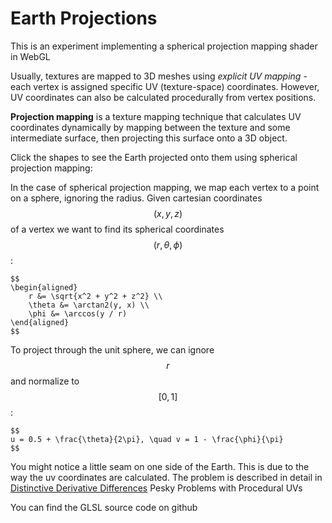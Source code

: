 
# Earth Projections

<span className="description">
  This is an experiment implementing a spherical projection mapping shader in
  WebGL
</span>

Usually, textures are mapped to 3D meshes using _explicit UV mapping_ - each vertex is assigned specific UV (texture-space) coordinates. However, UV coordinates can also be calculated procedurally from vertex positions.

**Projection mapping** is a texture mapping technique that calculates UV coordinates dynamically by mapping between the texture and some intermediate surface, then projecting this surface onto a 3D object.

Click the shapes to see the Earth projected onto them using spherical projection mapping:

<Canvas />

In the case of spherical projection mapping, we map each vertex to a point on a sphere, ignoring the radius. Given cartesian coordinates $$(x,y,z)$$ of a vertex we want to find its spherical coordinates $$(r,\theta,\phi)$$:

```
$$
\begin{aligned}
    r &= \sqrt{x^2 + y^2 + z^2} \\
    \theta &= \arctan2(y, x) \\
    \phi &= \arccos(y / r)
\end{aligned}
$$
```

To project through the unit sphere, we can ignore $$r$$ and normalize to $$[0,1]$$:

```
$$
u = 0.5 + \frac{\theta}{2\pi}, \quad v = 1 - \frac{\phi}{\pi}
$$

```

You might notice a little seam on one side of the Earth. This is due to the way the uv coordinates are calculated. The problem is described in detail in [Distinctive Derivative Differences](https://bgolus.medium.com/distinctive-derivative-differences-cce38d36797b) Pesky Problems with Procedural UVs

You can find the GLSL source code on github

